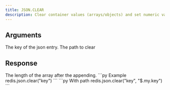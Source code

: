 ```yaml
---
title: JSON.CLEAR
description: Clear container values (arrays/objects) and set numeric values to 0.
---
```


## Arguments

<ParamField body="key" type="string" required>
    The key of the json entry.
</ParamField>
<ParamField body="path" type="string" default="$">
    The path to clear
</ParamField>



## Response

<ResponseField type="integer" required>
  The length of the array after the appending.
</ResponseField>

<RequestExample>
```py Example
redis.json.clear("key")
```
```py With path
redis.json.clear("key", "$.my.key")
```
</RequestExample>
